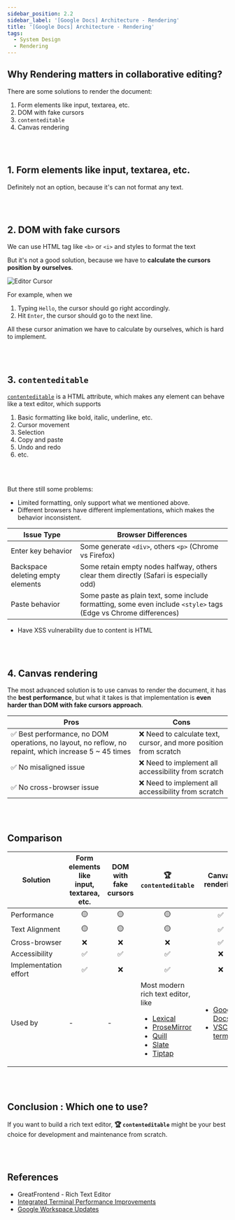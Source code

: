 ```yaml
---
sidebar_position: 2.2
sidebar_label: '[Google Docs] Architecture - Rendering'
title: '[Google Docs] Architecture - Rendering'
tags:
  - System Design
  - Rendering
---
```


## Why Rendering matters in collaborative editing?


There are some solutions to render the document:
1. Form elements like input, textarea, etc.
2. DOM with fake cursors
3. `contenteditable`
4. Canvas rendering

<br /><br />


## 1. Form elements like input, textarea, etc.

Definitely not an option, because it's can not format any text.


<br /><br />

## 2. DOM with fake cursors

We can use HTML tag like `<b>` or `<i>` and styles to format the text

But it's not a good solution, because we have to **calculate the cursors position by ourselves**.

<img src="/img/editor-cursor.png" alt="Editor Cursor" />

For example, when we
1. Typing `Hello`, the cursor should go right accordingly.
2. Hit `Enter`, the cursor should go to the next line.

All these cursor animation we have to calculate by ourselves, which is hard to implement.

<br /><br />


## 3. `contenteditable`

[`contenteditable`](https://developer.mozilla.org/en-US/docs/Web/HTML/Reference/Global_attributes/contenteditable) is a HTML attribute, which makes any element can behave like a text editor, which supports
1. Basic formatting like bold, italic, underline, etc.
2. Cursor movement
3. Selection
4. Copy and paste
5. Undo and redo
6. etc.

<br /><br />

But there still some problems:
- Limited formatting, only support what we mentioned above.
- Different browsers have different implementations, which makes the behavior inconsistent.


| Issue Type                          | Browser Differences                                                                                  |
|--------------------------------------|-----------------------------------------------------------------------------------------------------|
| Enter key behavior                   | Some generate `<div>`, others `<p>` (Chrome vs Firefox)                                             |
| Backspace deleting empty elements    | Some retain empty nodes halfway, others clear them directly (Safari is especially odd)              |
| Paste behavior                       | Some paste as plain text, some include formatting, some even include `<style>` tags (Edge vs Chrome differences) |

- Have XSS vulnerability due to content is HTML



<br /><br />


## 4. Canvas rendering

The most advanced solution is to use canvas to render the document, it has the **best performance**, 
but what it takes is that implementation is **even harder than DOM with fake cursors approach**.

| Pros           | Cons                                                      |
|----------------|------------------------------------------------------------------|
| ✅ Best performance, no DOM operations, no layout, no reflow, no repaint, which increase 5 ~ 45 times | ❌ Need to calculate text, cursor, and more position from scratch |
| ✅ No misaligned issue     | ❌ Need to implement all accessibility from scratch  |
| ✅ No cross-browser issue     | ❌ Need to implement all accessibility from scratch  |


<br /><br />


## Comparison

<table>
  <thead>
    <tr>
      <th>Solution</th>
      <th>Form elements like input, textarea, etc.</th>
      <th>DOM with fake cursors</th>
      <th>🏆 <code>contenteditable</code></th>
      <th>Canvas rendering</th>
    </tr>
  </thead>
  <tbody>
    <tr>
      <td>Performance</td>
      <td align="center">🟡</td>
      <td align="center">🟡</td>
      <td align="center">🟡</td>
      <td align="center">✅</td>
    </tr>
    <tr>
      <td>Text Alignment</td>
      <td align="center">🟡</td>
      <td align="center">🟡</td>
      <td align="center">🟡</td>
      <td align="center">✅</td>
    </tr>
    <tr>
      <td>Cross-browser</td>
      <td align="center">❌</td>
      <td align="center">❌</td>
      <td align="center">❌</td>
      <td align="center">✅</td>
    </tr>
    <tr>
      <td>Accessibility</td>
      <td align="center">✅</td>
      <td align="center">✅</td>
      <td align="center">✅</td>
      <td align="center">❌</td>
    </tr>
    <tr>
      <td>Implementation effort</td>
      <td align="center">✅</td>
      <td align="center">❌</td>
      <td align="center">✅</td>
      <td align="center">❌</td>
    </tr>
    <tr>
      <td>Used by</td>
      <td>-</td>
      <td>-</td>
      <td style={{textAlign: 'left'}}>
         Most modern rich text editor, like
         <ul>
          <li><a href="https://lexical.dev/" target="_blank">Lexical</a></li>
          <li><a href="https://prosemirror.net/" target="_blank">ProseMirror</a></li>
          <li><a href="https://quilljs.com/" target="_blank">Quill</a></li>
          <li><a href="https://www.slatejs.org/" target="_blank">Slate</a></li>
          <li><a href="https://tiptap.dev/" target="_blank">Tiptap</a></li>
         </ul>
      </td>
      <td>
        <ul>
          <li><a href="https://workspaceupdates.googleblog.com/2021/05/Google-Docs-Canvas-Based-Rendering-Update.html?utm_source=the+new+stack&utm_medium=referral&utm_content=inline-mention&utm_campaign=tns+platform" target="_blank">Google Docs</a></li>
          <li><a href="https://code.visualstudio.com/blogs/2017/10/03/terminal-renderer#_dom-rendering" target="_blank">VSCode terminal</a></li>
        </ul>
      </td>
    </tr>
  </tbody>
</table>


<br /><br />

## Conclusion : Which one to use?

If you want to build a rich text editor, **🏆 `contenteditable`** might be your best choice for development and maintenance from scratch.



<br /><br />

## References
- GreatFrontend - Rich Text Editor
- [Integrated Terminal Performance Improvements](https://code.visualstudio.com/blogs/2017/10/03/terminal-renderer#_dom-rendering)
- [Google Workspace Updates](https://workspaceupdates.googleblog.com/2021/05/Google-Docs-Canvas-Based-Rendering-Update.html?utm_source=the+new+stack&utm_medium=referral&utm_content=inline-mention&utm_campaign=tns+platform)


<br /><br />